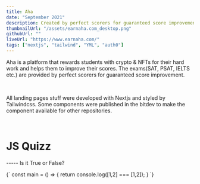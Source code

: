```yaml
---
title: Aha
date: "September 2021"
description: Created by perfect scorers for guaranteed score improvement.
thumbnailUrl: "/assets/earnaha.com_desktop.png"
githubUrl: ""
liveUrl: "https://www.earnaha.com/"
tags: ["nextjs", "tailwind", "YML", "auth0"]
---
```


Aha is a platform that rewards students with crypto & NFTs for their hard work and helps them to improve their scores.
The exams(SAT, PSAT, IELTS etc.) are provided by perfect scorers for guaranteed score improvement.

<br />

<ImagePreview
  objectPosition="top"
  objectFit="cover"
  src="/assets/earnaha.com_desktop.png"
  alt="Screenshot of the website"
  caption="Screenshot of the website"
  w="100%"
  h="auto"
  maxH="400px"
  mb={10}
/>

All landing pages stuff were developed with Nextjs and styled by Tailwindcss. Some components were published in the bitdev to make the component available for other repositories.

<br />

# **JS Quizz**

----- Is it True or False?

<SyntaxHighlighter language="javascript">
  {`
    const main = () => {
      return console.log([1,2] === [1,2]);
    }
  `}
</SyntaxHighlighter>
